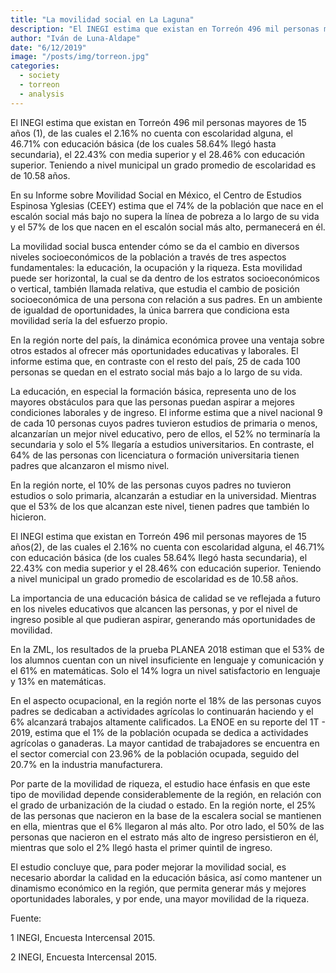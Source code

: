 ```yaml
---
title: "La movilidad social en La Laguna"
description: "El INEGI estima que existan en Torreón 496 mil personas mayores de 15 años, de las cuales el 2.16% no cuenta con escolaridad alguna, el 46.71% con educación básica (de los cuales 58.64% llegó hasta secundaria), el 22.43% con media superior y el 28.46% con educación superior. Teniendo a nivel municipal un grado promedio de 10.58 años"
author: "Iván de Luna-Aldape"
date: "6/12/2019"
image: "/posts/img/torreon.jpg"
categories: 
  - society
  - torreon
  - analysis
---
```


El INEGI estima que existan en Torreón 496 mil personas mayores de 15 años (1), de las cuales el 2.16% no cuenta con escolaridad alguna, el 46.71% con educación básica (de los cuales 58.64% llegó hasta secundaria), el 22.43% con media superior y el 28.46% con educación superior. Teniendo a nivel municipal un grado promedio de escolaridad es de 10.58 años.

En su Informe sobre Movilidad Social en México, el Centro de Estudios Espinosa Yglesias (CEEY) estima que el 74% de la población que nace en el escalón social más bajo no supera la línea de pobreza a lo largo de su vida y el 57% de los que nacen en el escalón social más alto, permanecerá en él.

La movilidad social busca entender cómo se da el cambio en diversos niveles socioeconómicos de la población a través de tres aspectos fundamentales: la educación, la ocupación y la riqueza. Esta movilidad puede ser horizontal, la cual se da dentro de los estratos socioeconómicos o vertical, también llamada relativa, que estudia el cambio de posición socioeconómica de una persona con relación a sus padres. En un ambiente de igualdad de oportunidades, la única barrera que condiciona esta movilidad sería la del esfuerzo propio.

En la región norte del país, la dinámica económica provee una ventaja sobre otros estados al ofrecer más oportunidades educativas y laborales. El informe estima que, en contraste con el resto del país, 25 de cada 100 personas se quedan en el estrato social más bajo a lo largo de su vida.

La educación, en especial la formación básica, representa uno de los mayores obstáculos para que las personas puedan aspirar a mejores condiciones laborales y de ingreso. El informe estima que a nivel nacional 9 de cada 10 personas cuyos padres tuvieron estudios de primaria o menos, alcanzarían un mejor nivel educativo, pero de ellos, el 52% no terminaría la secundaria y solo el 5% llegaría a estudios universitarios. En contraste, el 64% de las personas con licenciatura o formación universitaria tienen padres que alcanzaron el mismo nivel.

En la región norte, el 10% de las personas cuyos padres no tuvieron estudios o solo primaria, alcanzarán a estudiar en la universidad. Mientras que el 53% de los que alcanzan este nivel, tienen padres que también lo hicieron.

El INEGI estima que existan en Torreón 496 mil personas mayores de 15 años(2), de las cuales el 2.16% no cuenta con escolaridad alguna, el 46.71% con educación básica (de los cuales 58.64% llegó hasta secundaria), el 22.43% con media superior y el 28.46% con educación superior. Teniendo a nivel municipal un grado promedio de escolaridad es de 10.58 años.

La importancia de una educación básica de calidad se ve reflejada a futuro en los niveles educativos que alcancen las personas, y por el nivel de ingreso posible al que pudieran aspirar, generando más oportunidades de movilidad.

En la ZML, los resultados de la prueba PLANEA 2018 estiman que el 53% de los alumnos cuentan con un nivel insuficiente en lenguaje y comunicación y el 61% en matemáticas. Solo el 14% logra un nivel satisfactorio en lenguaje y 13% en matemáticas.

En el aspecto ocupacional, en la región norte el 18% de las personas cuyos padres se dedicaban a actividades agrícolas lo continuarán haciendo y el 6% alcanzará trabajos altamente calificados. La ENOE en su reporte del 1T - 2019, estima que el 1% de la población ocupada se dedica a actividades agrícolas o ganaderas. La mayor cantidad de trabajadores se encuentra en el sector comercial con 23.96% de la población ocupada, seguido del 20.7% en la industria manufacturera.

Por parte de la movilidad de riqueza, el estudio hace énfasis en que este tipo de movilidad depende considerablemente de la región, en relación con el grado de urbanización de la ciudad o estado. En la región norte, el 25% de las personas que nacieron en la base de la escalera social se mantienen en ella, mientras que el 6% llegaron al más alto. Por otro lado, el 50% de las personas que nacieron en el estrato más alto de ingreso persistieron en él, mientras que solo el 2% llegó hasta el primer quintil de ingreso.

El estudio concluye que, para poder mejorar la movilidad social, es necesario abordar la calidad en la educación básica, así como mantener un dinamismo económico en la región, que permita generar más y mejores oportunidades laborales, y por ende, una mayor movilidad de la riqueza.

Fuente:

1 INEGI, Encuesta Intercensal 2015.

2 INEGI, Encuesta Intercensal 2015.